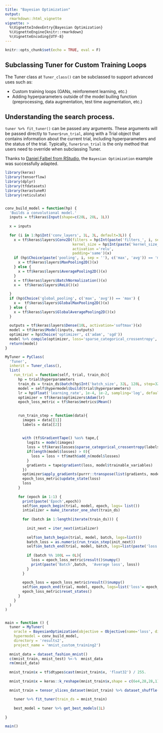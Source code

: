 ```yaml
---
title: "Bayesian Optimization"
output:
  rmarkdown::html_vignette
vignette: >
  %\VignetteIndexEntry{Bayesian Optimization}
  %\VignetteEngine{knitr::rmarkdown}
  %\VignetteEncoding{UTF-8}
---
```


```r
knitr::opts_chunk$set(echo = TRUE, eval = F)
```

## Subclassing Tuner for Custom Training Loops

The Tuner class at ```Tuner_class()``` can be subclassed to support advanced uses such as:

- Custom training loops (GANs, reinforement learning, etc.)
- Adding hyperparameters outside of the model builing function (preprocessing, data augmentation, test time augmentation, etc.)

## Understanding the search process.

```tuner %>% fit_tuner()``` can be passed any arguments. These arguments will be passed directly to ```Tuner$run_trial```, along with a Trial object that contains information about the current trial, including hyperparameters and the status of the trial. Typically, ```Tuner$run_trial``` is the only method that users need to override when subclassing Tuner.

Thanks to [Daniel Falbel from RStudio](https://github.com/dfalbel), the ```Bayesian Optimization``` example was successfully adapted.

```r

library(keras)
library(tensorflow)
library(dplyr)
library(tfdatasets)
library(kerastuneR)
library(reticulate)


conv_build_model = function(hp) {
  'Builds a convolutional model.'
  inputs = tf$keras$Input(shape=c(28L, 28L, 1L))
  
  x = inputs
  
  for (i in 1:hp$Int('conv_layers', 1L, 3L, default=3L)) {
    x = tf$keras$layers$Conv2D(filters = hp$Int(paste('filters_', i, sep = ''), 4L, 32L, step=4L, default=8L),
                               kernel_size = hp$Int(paste('kernel_size_', i, sep = ''), 3L, 5L),
                               activation ='relu',
                               padding='same')(x)
    if (hp$Choice(paste('pooling', i, sep = ''), c('max', 'avg')) == 'max') {
      x = tf$keras$layers$MaxPooling2D()(x)
    } else {
      x = tf$keras$layers$AveragePooling2D()(x)
    }
    x = tf$keras$layers$BatchNormalization()(x) 
    x =  tf$keras$layers$ReLU()(x)
    
  }
  if (hp$Choice('global_pooling', c('max', 'avg')) == 'max') {
    x =  tf$keras$layers$GlobalMaxPooling2D()(x)
  } else {
    x = tf$keras$layers$GlobalAveragePooling2D()(x)
  }
  
  outputs = tf$keras$layers$Dense(10L, activation='softmax')(x)
  model = tf$keras$Model(inputs, outputs)
  optimizer = hp$Choice('optimizer', c('adam', 'sgd'))
  model %>% compile(optimizer, loss='sparse_categorical_crossentropy', metrics='accuracy')
  return(model)
}

MyTuner = PyClass(
  'Tuner',
  inherit = Tuner_class(),
  list(
    run_trial = function(self, trial, train_ds){
      hp = trial$hyperparameters
      train_ds = train_ds$batch(hp$Int('batch_size', 32L, 128L, step=32L, default=64L))
      model = self$hypermodel$build(trial$hyperparameters)
      lr = hp$Float('learning_rate', 1e-4, 1e-2, sampling='log', default=1e-3)
      optimizer = tf$keras$optimizers$Adam(lr)
      epoch_loss_metric = tf$keras$metrics$Mean()
      
      
      run_train_step = function(data){
        images = data[[1]]
        labels = data[[2]]
        
        
        with (tf$GradientTape() %as% tape,{
          logits = model(images)
          loss = tf$keras$losses$sparse_categorical_crossentropy(labels, logits)
          if(length(model$losses) > 0){
            loss = loss + tf$math$add_n(model$losses)
          }
          gradients = tape$gradient(loss, model$trainable_variables)
        })
        optimizer$apply_gradients(purrr::transpose(list(gradients, model$trainable_variables)))
        epoch_loss_metric$update_state(loss)
        loss
      }
      
      for (epoch in 1:1) {
        print(paste('Epoch',epoch))
        self$on_epoch_begin(trial, model, epoch, logs= list())
        intializer = make_iterator_one_shot(train_ds)
        
        for (batch in 1:length(iterate(train_ds))) {
          
          init_next = iter_next(intializer)
          
          self$on_batch_begin(trial, model, batch, logs=list())
          batch_loss = as.numeric(run_train_step(init_next))
          self$on_batch_end(trial, model, batch, logs=list(paste('loss', batch_loss)))
          
          if (batch %% 100L == 0L){
            loss = epoch_loss_metric$result()$numpy()
            print(paste('Batch',batch,  'Average loss', loss))
          }
        }
        
        epoch_loss = epoch_loss_metric$result()$numpy()
        self$on_epoch_end(trial, model, epoch, logs=list('loss'= epoch_loss))
        epoch_loss_metric$reset_states()
      }
    }
  )
)


main = function () {
  tuner = MyTuner(
    oracle = BayesianOptimization(objective = Objective(name='loss', direction = list('min')), max_trials = 1),
    hypermodel = conv_build_model,
    directory = 'results2',
    project_name = 'mnist_custom_training2')
  
  mnist_data = dataset_fashion_mnist()
  c(mnist_train, mnist_test) %<-%  mnist_data
  rm(mnist_data)
  
  mnist_train$x = tf$dtypes$cast(mnist_train$x, 'float32') / 255.
  
  mnist_train$x = keras::k_reshape(mnist_train$x,shape = c(6e4,28,28,1))
  
  mnist_train = tensor_slices_dataset(mnist_train) %>% dataset_shuffle(1e3)
    
    tuner %>% fit_tuner(train_ds = mnist_train)
    
    best_model = tuner %>% get_best_models(1L)
  
}

main()

```
